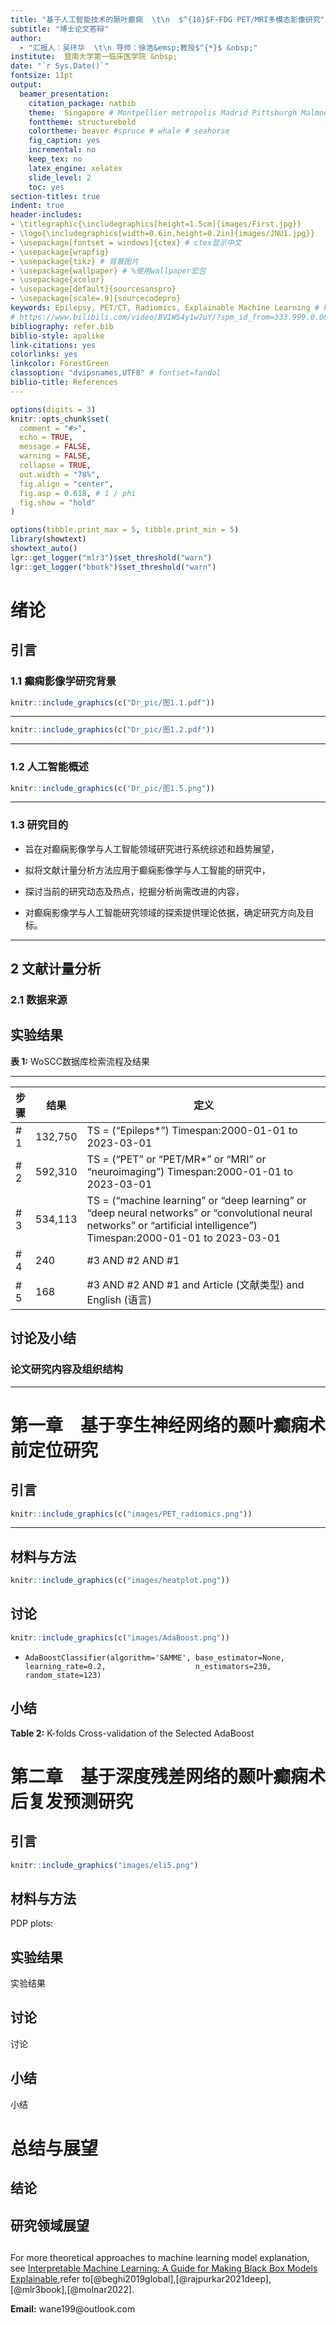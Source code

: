 ```yaml
---
title: "基于人工智能技术的颞叶癫痫  \t\n  $^{18}$F-FDG PET/MRI多模态影像研究" 
subtitle: "博士论文答辩"
author: 
  - "汇报人：吴环华  \t\n 导师：徐浩&emsp;教授$^{*}$ &nbsp;"
institute:  暨南大学第一临床医学院 &nbsp;
date: "`r Sys.Date()`"
fontsize: 11pt
output: 
  beamer_presentation: 
    citation_package: natbib
    theme:  Singapore # Montpellier metropolis Madrid Pittsburgh Malmoe  Warsaw https://mpetroff.net/files/beamer-theme-matrix/ 
    fonttheme: structurebold
    colortheme: beaver #spruce # whale # seahorse
    fig_caption: yes
    incremental: no
    keep_tex: no
    latex_engine: xelatex
    slide_level: 2
    toc: yes
section-titles: true
indent: true
header-includes:
- \titlegraphic{\includegraphics[height=1.5cm]{images/First.jpg}}
- \logo{\includegraphics[width=0.6in,height=0.2in]{images/JNU1.jpg}}
- \usepackage[fontset = windows]{ctex} # ctex显示中文
- \usepackage{wrapfig}
- \usepackage{tikz} # 背景图片
- \usepackage{wallpaper} # %使用wallpaper宏包
- \usepackage{xcolor}
- \usepackage[default]{sourcesanspro}
- \usepackage[scale=.9]{sourcecodepro}
keywords: Epilepsy, PET/CT, Radiomics, Explainable Machine Learning # https://www.kaggle.com/code/tentotheminus9/what-causes-heart-disease-explaining-the-model
# https://www.bilibili.com/video/BV1WS4y1w7uY/?spm_id_from=333.999.0.0&vd_source=23f183f0c5968777e138f31842bde0a0
bibliography: refer.bib
biblio-style: apalike
link-citations: yes
colorlinks: yes
linkcolor: ForestGreen
classoption: "dvipsnames,UTF8" # fontset=fandol
biblio-title: References
---
```

\setbeamercolor{titlelike}{bg=black,fg=white}
\newcommand\Background{%
\begin{tikzpicture}[remember picture,overlay]
\node[inner sep = 0pt, outer sep = 0pt,opacity=0.65]
  at (current page.center)
  {\includegraphics[width=\paperwidth,height=\paperheight]{images/AI_brain.png}};
\end{tikzpicture}%
}
\def\begincols{\begin{columns}}
\def\begincol{\begin{column}}
\def\endcol{\end{column}}
\def\endcols{\end{columns}}
```r
options(digits = 3)
knitr::opts_chunk$set(
  comment = "#>",
  echo = TRUE,
  message = FALSE,
  warning = FALSE,
  collapse = TRUE,
  out.width = "78%",
  fig.align = "center",
  fig.asp = 0.618, # 1 / phi
  fig.show = "hold"
)
```

```r
options(tibble.print_max = 5, tibble.print_min = 5)
library(showtext)
showtext_auto()
lgr::get_logger("mlr3")$set_threshold("warn")
lgr::get_logger("bbotk")$set_threshold("warn")
```

# 绪论
## 引言 {.allowframebreaks}
### 1.1 癫痫影像学研究背景
```r
knitr::include_graphics(c("Dr_pic/图1.1.pdf"))
```

---

```r
knitr::include_graphics(c("Dr_pic/图1.2.pdf"))
```

---

### 1.2 人工智能概述
```r
knitr::include_graphics(c("Dr_pic/图1.5.png"))
```

---

### 1.3 研究目的

- 旨在对癫痫影像学与人工智能领域研究进行系统综述和趋势展望，

- 拟将文献计量分析方法应用于癫痫影像学与人工智能的研究中，

- 探讨当前的研究动态及热点，挖掘分析尚需改进的内容，

- 对癫痫影像学与人工智能研究领域的探索提供理论依据，确定研究方向及目标。

---

## 2 文献计量分析
### 2.1 数据来源

## 实验结果

**表 1:** WoSCC数据库检索流程及结果
\centering
\tiny
\begin{table}[!ht]
    \centering
    \begin{tabular}{|l|l|l|}
    \hline
        步骤 & 结果 & 定义 \\ \hline
        \# 1 & 132,750 & TS = (“Epileps*”) Timespan:2000-01-01 to 2023-03-01 \\ \hline
        \# 2 & 592,310 & TS = (“PET” or “PET/MR*” or “MRI” or “neuroimaging”)\\Timespan:2000-01-01 to 2023-03-01 \\ \hline
        \# 3 & 534,113 & TS = (“machine learning” or “deep learning” or “deep neural networks” or “convolutional neural networks” or “artificial intelligence”) Timespan:2000-01-01 to 2023-03-01 \\ \hline
        \# 4 & 240 & \#3 AND \#2 AND \#1 \\ \hline
        \# 5 & 168 & \#3 AND \#2 AND \#1 and Article (文献类型) and English (语言) \\ \hline
    \end{tabular}
\end{table}

---

<font size=3>

| 步骤  | 结果      | 定义                                                                                                                                                                       |
|-----|---------|--------------------------------------------------------------------------------------------------------------------------------------------------------------------------|
| # 1 | 132,750 | TS = (“Epileps*”) Timespan:2000-01-01 to 2023-03-01                                                                                                                      |
| # 2 | 592,310 | TS = (“PET” or “PET/MR*” or “MRI” or “neuroimaging”)                                                   Timespan:2000-01-01 to 2023-03-01                                 |
| # 3 | 534,113 | TS = (“machine learning” or “deep learning” or “deep neural networks” or “convolutional neural networks” or “artificial intelligence”) Timespan:2000-01-01 to 2023-03-01 |
| # 4 | 240     | #3 AND #2 AND #1                                                                                                                                                         |
| # 5 | 168     | #3 AND #2 AND #1 and Article (文献类型) and English (语言)    

</font>
---

## 讨论及小结
### 论文研究内容及组织结构



---

# 第一章&emsp;基于孪生神经网络的颞叶癫痫术前定位研究

## 引言

```r
knitr::include_graphics(c("images/PET_radiomics.png"))
```

---
\pagebreak




## 材料与方法

```r
knitr::include_graphics(c("images/heatplot.png"))
```

## 讨论

```r
knitr::include_graphics(c("images/AdaBoost.png"))
```
- `AdaBoostClassifier(algorithm='SAMME', base_estimator=None, learning_rate=0.2,
                   n_estimators=230, random_state=123)` 

## 小结

**Table 2:** K-folds Cross-validation of the Selected AdaBoost
\centering
\tiny
\begin{table}[]
\begin{tabular}{lllllllll}
\hline
\multicolumn{1}{c}{Tuned\_Ada} & \multicolumn{1}{c}{Accuracy} & \multicolumn{1}{c}{AUC} & \multicolumn{1}{c}{Recall} & \multicolumn{1}{c}{Prec.} & \multicolumn{1}{c}{F1} & \multicolumn{1}{c}{Kappa} & \multicolumn{1}{c}{MCC} & \multicolumn{1}{c}{APC} \\ \hline
1                              & 0.882                        & 0.733                   & 0.000                      & 0.000                     & 0.000                  & 0.000                     & 0.000                   & 0.361                   \\ 
2                              & 1.000                        & 1.000                   & 1.000                      & 1.000                     & 1.000                  & 1.000                     & 1.000                   & 1.000                   \\
3                              & 0.824                        & 0.550                   & 0.000                      & 0.000                     & 0.000                  & -0.085                    & -0.091                  & 0.183                   \\
4                              & 0.875                        & 0.893                   & 0.000                      & 0.000                     & 0.000                  & 0.000                     & 0.000                   & 0.500                   \\
5                              & 0.938                        & 0.929                   & 0.500                      & 1.000                     & 0.667                  & 0.636                     & 0.683                   & 0.750                   \\
6                              & 0.938                        & 0.964                   & 0.500                      & 1.000                     & 0.667                  & 0.636                     & 0.683                   & 0.833                   \\
7                              & 0.875                        & 0.554                   & 0.000                      & 0.000                     & 0.000                  & 0.000                     & 0.000                   & 0.321                   \\
8                              & 0.938                        & 0.964                   & 0.500                      & 1.000                     & 0.667                  & 0.636                     & 0.683                   & 0.833                   \\
9                              & 0.938                        & 1.000                   & 0.500                      & 1.000                     & 0.667                  & 0.636                     & 0.683                   & 1.000                   \\
10                             & 0.938                        & 0.679                   & 0.500                      & 1.000                     & 0.667                  & 0.636                     & 0.683                   & 0.591                   \\
Mean                           & 0.914                        & 0.827                   & 0.350                      & 0.600                     & 0.433                  & 0.410                     & 0.432                   & 0.637                   \\
Std                            & 0.047                        & 0.172                   & 0.320                      & 0.490                     & 0.367                  & 0.368                     & 0.384                   & 0.200       \\ \hline           
\end{tabular}
\end{table}


# 第二章&emsp;基于深度残差网络的颞叶癫痫术后复发预测研究

## 引言

```r
knitr::include_graphics("images/eli5.png")
``` 

## 材料与方法
PDP plots:
\begin{itemize}[<+->]
\item \begin{columns}
\column{.4\textwidth}
\begin{figure}
\centering
% Requires \usepackage{graphicx}
\includegraphics[width=6cm]{images/pdp_1.png}
\end{figure}
\column{.5\textwidth}
\begin{figure}
\centering
% Requires \usepackage{graphicx}
\includegraphics[width=6cm]{images/pdp_2.png}
\end{figure}
\end{columns}
\end{itemize}


## 实验结果


实验结果

## 讨论


讨论



## 小结


小结





# 总结与展望

## 结论



\begin{itemize}[<+->]
\item Metabolic radiomics are helpful to predict the postsurgical seizure outcomes;
\bigskip
\item Combination of PET Radiomics and Clinical Features are more robust;
\bigskip
\item IML technique can further deepen the understanding of the principle of ML models and the decision-making process for professional and intuitive interpretation
\end{itemize}

## 研究领域展望

\begin{itemize}[<+->]
\item More data, especially external validation cohort;
\bigskip
\item Fusion of PET/MRI multimodal imaging;
\bigskip
\item Other subtypes of drug-resistant epilepsy
\end{itemize}

## 

For more theoretical approaches to machine learning model explanation, see [Interpretable Machine Learning: A Guide for Making Black Box Models Explainable](https://christophm.github.io/interpretable-ml-book/),refer to[@beghi2019global],[@rajpurkar2021deep],[@mlr3book],[@molnar2022].

\bigskip

**Email:** wane199@outlook.com

## 

\begin{center}
  \emph{\textbf{\Huge{{THANKS !}}}}
\end{center}
\Background

